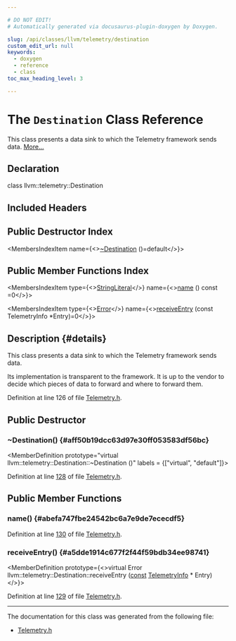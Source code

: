 ```yaml
---

# DO NOT EDIT!
# Automatically generated via docusaurus-plugin-doxygen by Doxygen.

slug: /api/classes/llvm/telemetry/destination
custom_edit_url: null
keywords:
  - doxygen
  - reference
  - class
toc_max_heading_level: 3

---
```





# The `Destination` Class Reference

<DoxygenPage pluginConfig={pluginConfig}>

This class presents a data sink to which the Telemetry framework sends data. <a href="#details">More...</a>

## Declaration

<CodeBlock>class llvm::telemetry::Destination</CodeBlock>

## Included Headers

<IncludesList>
<IncludesListItem
  filePath="llvm/Telemetry/Telemetry.h"
  permalink="/docs/api/files/include/include/llvm/include/llvm/telemetry/telemetry-h"
  isLocal="true" />
</IncludesList>

## Public Destructor Index

<MembersIndex>

<MembersIndexItem
  name={<><a href="#aff50b19dcc63d97e30ff053583df56bc">~Destination</a> ()=default</>}>
</MembersIndexItem>

</MembersIndex>

## Public Member Functions Index

<MembersIndex>

<MembersIndexItem
  type={<><a href="/docs/api/classes/llvm/stringliteral">StringLiteral</a></>}
  name={<><a href="#abefa747fbe24542bc6a7e9de7ececdf5">name</a> () const =0</>}>
</MembersIndexItem>

<MembersIndexItem
  type={<><a href="/docs/api/classes/llvm/error">Error</a></>}
  name={<><a href="#a5dde1914c677f2f44f59bdb34ee98741">receiveEntry</a> (const TelemetryInfo &#42;Entry)=0</>}>
</MembersIndexItem>

</MembersIndex>

## Description {#details}

This class presents a data sink to which the Telemetry framework sends data.

Its implementation is transparent to the framework. It is up to the vendor to decide which pieces of data to forward and where to forward them.

Definition at line 126 of file <a href="/docs/api/files/include/include/llvm/include/llvm/telemetry/telemetry-h">Telemetry.h</a>.

<SectionDefinition>

## Public Destructor

### ~Destination() {#aff50b19dcc63d97e30ff053583df56bc}

<MemberDefinition
  prototype="virtual llvm::telemetry::Destination::~Destination ()"
  labels = {["virtual", "default"]}>

Definition at line <a href="/docs/api/files/include/include/llvm/include/llvm/telemetry/telemetry-h/#l00128">128</a> of file <a href="/docs/api/files/include/include/llvm/include/llvm/telemetry/telemetry-h">Telemetry.h</a>.
</MemberDefinition>

</SectionDefinition>

<SectionDefinition>

## Public Member Functions

### name() {#abefa747fbe24542bc6a7e9de7ececdf5}

<MemberDefinition
  prototype="virtual StringLiteral llvm::telemetry::Destination::name () const">

Definition at line <a href="/docs/api/files/include/include/llvm/include/llvm/telemetry/telemetry-h/#l00130">130</a> of file <a href="/docs/api/files/include/include/llvm/include/llvm/telemetry/telemetry-h">Telemetry.h</a>.
</MemberDefinition>

### receiveEntry() {#a5dde1914c677f2f44f59bdb34ee98741}

<MemberDefinition
  prototype={<>virtual Error llvm::telemetry::Destination::receiveEntry (<a href="/docs/api/files/lib/lib/target/lib/target/aarch64/aarch64promoteconstant-cpp/#a90f8350fecae261c25be85d38b451bff">const</a> <a href="/docs/api/structs/llvm/telemetry/telemetryinfo">TelemetryInfo</a> &#42; Entry)</>}>

Definition at line <a href="/docs/api/files/include/include/llvm/include/llvm/telemetry/telemetry-h/#l00129">129</a> of file <a href="/docs/api/files/include/include/llvm/include/llvm/telemetry/telemetry-h">Telemetry.h</a>.
</MemberDefinition>

</SectionDefinition>

<hr/>

The documentation for this class was generated from the following file:

<ul>
<li><a href="/docs/api/files/include/include/llvm/include/llvm/telemetry/telemetry-h">Telemetry.h</a></li>
</ul>

</DoxygenPage>

